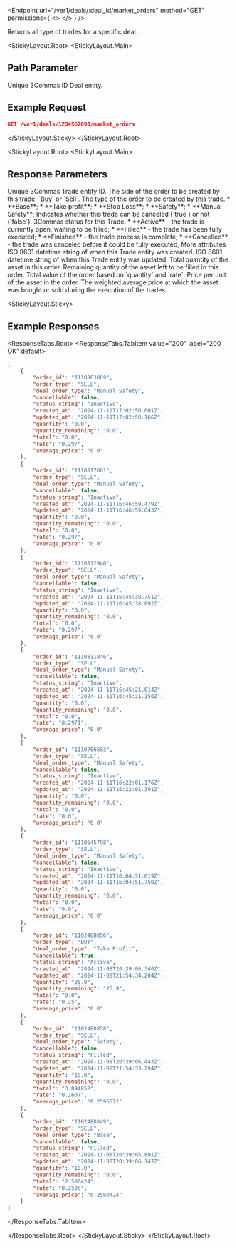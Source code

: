 
<Endpoint
  url="/ver1/deals/:deal_id/market_orders"
  method="GET"
  permissions={
    <>
      <Permission title="Permission" description="BOTS_READ" />
      <Permission title="Security" description="SIGNED" />
    </>
  }
/>

Returns all type of trades for a specific deal.

<StickyLayout.Root>
<StickyLayout.Main>

## Path Parameter

<ApiParam name='deal_id' type='integer' id="deal_id" required>
  Unique 3Commas ID Deal entity.
</ApiParam>
</StickyLayout.Main>
<StickyLayout.Sticky>

## Example Request

```json
GET /ver1/deals/1234567890/market_orders
```
</StickyLayout.Sticky>
</StickyLayout.Root>

<StickyLayout.Root>
<StickyLayout.Main>

## Response Parameters
<ApiParam name='order_id' type='integer' id="order_id">
  Unique 3Commas Trade entity ID.
</ApiParam>
<ApiParam name='order_type' type='string' id="order_type">
  The side of the order to be created by this trade: `Buy` or `Sell`.
</ApiParam>
<ApiParam name='deal_order_type' type='string' id="deal_order_type">
  The type of the order to be created by this trade.
  <CollapsibleNestedParams openName="Hide allowed values" collapsedName="Show allowed values">
      * **Base**;
      * **Take profit**;
      * **Stop Loss**;
      * **Safety**;
      * **Manual Safety**;
     </CollapsibleNestedParams>
</ApiParam>
<ApiParam name='cancellable' type='boolean' id="cancellable">
  Indicates whether this trade can be canceled (`true`) or not (`false`).
</ApiParam>

<ApiParam name='status_string' type='string' id="status_string">
  3Commas status for this Trade.
  <CollapsibleNestedParams openName="Hide allowed values" collapsedName="Show allowed values">
      * **Active** - the trade is currently open, waiting to be filled;
      * **Filled** - the trade has been fully executed;
      * **Finished** - the trade process is complete;
      * **Cancelled** - the trade was canceled before it could be fully executed;
     </CollapsibleNestedParams>
</ApiParam>

<CollapseAll>
<CollapseAllHeading> More attributes <CollapseAllButton /> </CollapseAllHeading>
<CollapsibleApiParam name='created_at' type='string' id="created_at">
     ISO 8601 datetime string of when this Trade entity was created.
</CollapsibleApiParam>
<CollapsibleApiParam name='updated_at' type='string' id="updated_at">
     ISO 8601 datetime string of when this Trade entity was updated.
</CollapsibleApiParam>
<CollapsibleApiParam name='quantity' type='string' id="quantity">
     Total quantity of the asset in this order.
</CollapsibleApiParam>
<CollapsibleApiParam name='quantity_remaining' type='string' id="quantity_remaining">
     Remaining quantity of the asset left to be filled in this order.
</CollapsibleApiParam>
<CollapsibleApiParam name='total' type='string' id="total">
     Total value of the order based on `quantity` and `rate`.
</CollapsibleApiParam>
<CollapsibleApiParam name='rate' type='string' id="rate">
     Price per unit of the asset in the order.
</CollapsibleApiParam>
<CollapsibleApiParam name='average_price' type='string' id="average_price">
     The weighted average price at which the asset was bought or sold during the execution of the trades.
</CollapsibleApiParam>
</CollapseAll>
</StickyLayout.Main>

<StickyLayout.Sticky>

## Example Responses

<ResponseTabs.Root>
<ResponseTabs.TabItem value="200" label="200 OK" default>

```json
[
    {
        "order_id": "1110863869",
        "order_type": "SELL",
        "deal_order_type": "Manual Safety",
        "cancellable": false,
        "status_string": "Inactive",
        "created_at": "2024-11-11T17:02:50.001Z",
        "updated_at": "2024-11-11T17:02:50.166Z",
        "quantity": "0.0",
        "quantity_remaining": "0.0",
        "total": "0.0",
        "rate": "0.297",
        "average_price": "0.0"
    },
    {
        "order_id": "1110817001",
        "order_type": "SELL",
        "deal_order_type": "Manual Safety",
        "cancellable": false,
        "status_string": "Inactive",
        "created_at": "2024-11-11T16:46:59.479Z",
        "updated_at": "2024-11-11T16:46:59.643Z",
        "quantity": "0.0",
        "quantity_remaining": "0.0",
        "total": "0.0",
        "rate": "0.297",
        "average_price": "0.0"
    },
    {
        "order_id": "1110812940",
        "order_type": "SELL",
        "deal_order_type": "Manual Safety",
        "cancellable": false,
        "status_string": "Inactive",
        "created_at": "2024-11-11T16:45:38.751Z",
        "updated_at": "2024-11-11T16:45:38.892Z",
        "quantity": "0.0",
        "quantity_remaining": "0.0",
        "total": "0.0",
        "rate": "0.297",
        "average_price": "0.0"
    },
    {
        "order_id": "1110811846",
        "order_type": "SELL",
        "deal_order_type": "Manual Safety",
        "cancellable": false,
        "status_string": "Inactive",
        "created_at": "2024-11-11T16:45:21.014Z",
        "updated_at": "2024-11-11T16:45:21.156Z",
        "quantity": "0.0",
        "quantity_remaining": "0.0",
        "total": "0.0",
        "rate": "0.2971",
        "average_price": "0.0"
    },
    {
        "order_id": "1110706583",
        "order_type": "SELL",
        "deal_order_type": "Manual Safety",
        "cancellable": false,
        "status_string": "Inactive",
        "created_at": "2024-11-11T16:22:01.176Z",
        "updated_at": "2024-11-11T16:22:01.391Z",
        "quantity": "0.0",
        "quantity_remaining": "0.0",
        "total": "0.0",
        "rate": "0.0",
        "average_price": "0.0"
    },
    {
        "order_id": "1110645798",
        "order_type": "SELL",
        "deal_order_type": "Manual Safety",
        "cancellable": false,
        "status_string": "Inactive",
        "created_at": "2024-11-11T16:04:51.619Z",
        "updated_at": "2024-11-11T16:04:51.750Z",
        "quantity": "0.0",
        "quantity_remaining": "0.0",
        "total": "0.0",
        "rate": "0.0",
        "average_price": "0.0"
    },
    {
        "order_id": "1102488856",
        "order_type": "BUY",
        "deal_order_type": "Take Profit",
        "cancellable": true,
        "status_string": "Active",
        "created_at": "2024-11-08T20:39:06.340Z",
        "updated_at": "2024-11-08T21:54:34.204Z",
        "quantity": "25.9",
        "quantity_remaining": "25.9",
        "total": "0.0",
        "rate": "0.25",
        "average_price": "0.0"
    },
    {
        "order_id": "1102488858",
        "order_type": "SELL",
        "deal_order_type": "Safety",
        "cancellable": false,
        "status_string": "Filled",
        "created_at": "2024-11-08T20:39:06.443Z",
        "updated_at": "2024-11-08T21:54:33.294Z",
        "quantity": "15.0",
        "quantity_remaining": "0.0",
        "total": "3.894858",
        "rate": "0.2607",
        "average_price": "0.2596572"
    },
    {
        "order_id": "1102488849",
        "order_type": "SELL",
        "deal_order_type": "Base",
        "cancellable": false,
        "status_string": "Filled",
        "created_at": "2024-11-08T20:39:05.801Z",
        "updated_at": "2024-11-08T20:39:06.147Z",
        "quantity": "10.0",
        "quantity_remaining": "0.0",
        "total": "2.580424",
        "rate": "0.2596",
        "average_price": "0.2580424"
    }
]
```
</ResponseTabs.TabItem>

</ResponseTabs.Root>
</StickyLayout.Sticky>
</StickyLayout.Root>
